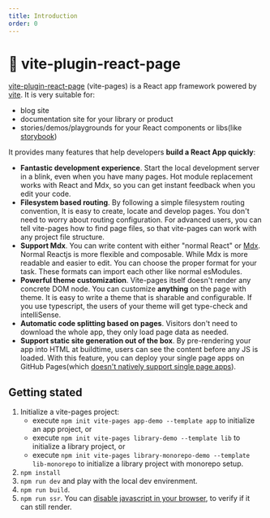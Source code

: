 ```yaml
---
title: Introduction
order: 0
---
```



# 📘 vite-plugin-react-page

[vite-plugin-react-page](https://github.com/vitejs/vite-plugin-react-pages) (vite-pages) is a React app framework powered by [vite](https://github.com/vitejs/vite). It is very suitable for:

- blog site
- documentation site for your library or product
- stories/demos/playgrounds for your React components or libs(like [storybook](https://storybook.js.org/))

It provides many features that help developers **build a React App quickly**:

- **Fantastic development experience**. Start the local development server in a blink, even when you have many pages. Hot module replacement works with React and Mdx, so you can get instant feedback when you edit your code.
- **Filesystem based routing**. By following a <Link to="/fs-routing">simple filesystem routing convention</Link>, It is easy to create, locate and develop pages. You don't need to worry about routing configuration. For advanced users, you can <Link to="/advanced-fs-routing">tell vite-pages how to find page files</Link>, so that vite-pages can work with any project file structure.
- **Support Mdx**. You can write content with either "normal React" or [Mdx](https://mdxjs.com/). Normal Reactjs is more flexible and composable. While Mdx is more readable and easier to edit. You can choose the proper format for your task. These formats can import each other like normal esModules.
- **Powerful <Link to="/theme">theme customization</Link>**. Vite-pages itself doesn't render any concrete DOM node. You can customize **anything** on the page with theme. It is easy to write a theme that is sharable and configurable. If you use typescript, the users of your theme will get type-check and intelliSense.
- **Automatic code splitting based on pages**. Visitors don't need to download the whole app, they only load page data as needed.
- **Support static site generation out of the box**. By pre-rendering your app into HTML at buildtime, users can see the content before any JS is loaded. With this feature, you can deploy your single page apps on GitHub Pages(which [doesn't natively support single page apps](https://www.google.com/search?q=github+pages+single+page+apps&oq=github+pages+single+page+apps)).

## Getting stated

1. Initialize a vite-pages project:
   - execute `npm init vite-pages app-demo --template app` to initialize an app project, or
   - execute `npm init vite-pages library-demo --template lib` to initialize a library project, or
   - execute `npm init vite-pages library-monorepo-demo --template lib-monorepo` to initialize a library project with monorepo setup.
2. `npm install`
3. `npm run dev` and play with the local dev envirenment.
4. `npm run build`.
5. `npm run ssr`. You can [disable javascript in your browser](https://developers.google.com/web/tools/chrome-devtools/javascript/disable), to verify if it can still render.
